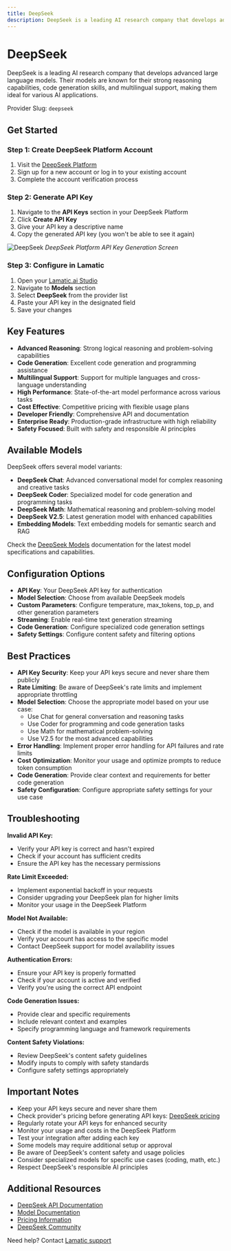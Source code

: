 ```yaml
---
title: DeepSeek
description: DeepSeek is a leading AI research company that develops advanced large language models, offering powerful text generation and reasoning capabilities for various applications.
---
```


[DeepSeek Platform]: https://platform.deepseek.com
[DeepSeek docs]: https://platform.deepseek.com/docs
[DeepSeek pricing]: https://platform.deepseek.com/pricing
[DeepSeek models]: https://platform.deepseek.com/models

[Lamatic.ai Studio]: https://studio.lamatic.ai
[Lamatic support]: https://lamatic.ai/docs/slack

# DeepSeek

DeepSeek is a leading AI research company that develops advanced large language models. Their models are known for their strong reasoning capabilities, code generation skills, and multilingual support, making them ideal for various AI applications.

<Callout type="info">Provider Slug: `deepseek`</Callout>

## Get Started

### Step 1: Create DeepSeek Platform Account
1. Visit the [DeepSeek Platform]
2. Sign up for a new account or log in to your existing account
3. Complete the account verification process

### Step 2: Generate API Key
1. Navigate to the **API Keys** section in your DeepSeek Platform
2. Click **Create API Key**
3. Give your API key a descriptive name
4. Copy the generated API key (you won't be able to see it again)

![DeepSeek](./img/deepseek.png)
*DeepSeek Platform API Key Generation Screen*

### Step 3: Configure in Lamatic
1. Open your [Lamatic.ai Studio]
2. Navigate to **Models** section
3. Select **DeepSeek** from the provider list
4. Paste your API key in the designated field
5. Save your changes

## Key Features

- **Advanced Reasoning**: Strong logical reasoning and problem-solving capabilities
- **Code Generation**: Excellent code generation and programming assistance
- **Multilingual Support**: Support for multiple languages and cross-language understanding
- **High Performance**: State-of-the-art model performance across various tasks
- **Cost Effective**: Competitive pricing with flexible usage plans
- **Developer Friendly**: Comprehensive API and documentation
- **Enterprise Ready**: Production-grade infrastructure with high reliability
- **Safety Focused**: Built with safety and responsible AI principles

## Available Models

DeepSeek offers several model variants:

- **DeepSeek Chat**: Advanced conversational model for complex reasoning and creative tasks
- **DeepSeek Coder**: Specialized model for code generation and programming tasks
- **DeepSeek Math**: Mathematical reasoning and problem-solving model
- **DeepSeek V2.5**: Latest generation model with enhanced capabilities
- **Embedding Models**: Text embedding models for semantic search and RAG

Check the [DeepSeek Models][DeepSeek models] documentation for the latest model specifications and capabilities.

## Configuration Options

- **API Key**: Your DeepSeek API key for authentication
- **Model Selection**: Choose from available DeepSeek models
- **Custom Parameters**: Configure temperature, max_tokens, top_p, and other generation parameters
- **Streaming**: Enable real-time text generation streaming
- **Code Generation**: Configure specialized code generation settings
- **Safety Settings**: Configure content safety and filtering options

## Best Practices

- **API Key Security**: Keep your API keys secure and never share them publicly
- **Rate Limiting**: Be aware of DeepSeek's rate limits and implement appropriate throttling
- **Model Selection**: Choose the appropriate model based on your use case:
  - Use Chat for general conversation and reasoning tasks
  - Use Coder for programming and code generation tasks
  - Use Math for mathematical problem-solving
  - Use V2.5 for the most advanced capabilities
- **Error Handling**: Implement proper error handling for API failures and rate limits
- **Cost Optimization**: Monitor your usage and optimize prompts to reduce token consumption
- **Code Generation**: Provide clear context and requirements for better code generation
- **Safety Configuration**: Configure appropriate safety settings for your use case

## Troubleshooting

**Invalid API Key:**
- Verify your API key is correct and hasn't expired
- Check if your account has sufficient credits
- Ensure the API key has the necessary permissions

**Rate Limit Exceeded:**
- Implement exponential backoff in your requests
- Consider upgrading your DeepSeek plan for higher limits
- Monitor your usage in the DeepSeek Platform

**Model Not Available:**
- Check if the model is available in your region
- Verify your account has access to the specific model
- Contact DeepSeek support for model availability issues

**Authentication Errors:**
- Ensure your API key is properly formatted
- Check if your account is active and verified
- Verify you're using the correct API endpoint

**Code Generation Issues:**
- Provide clear and specific requirements
- Include relevant context and examples
- Specify programming language and framework requirements

**Content Safety Violations:**
- Review DeepSeek's content safety guidelines
- Modify inputs to comply with safety standards
- Configure safety settings appropriately

## Important Notes

- Keep your API keys secure and never share them
- Check provider's pricing before generating API keys: [DeepSeek pricing][DeepSeek pricing]
- Regularly rotate your API keys for enhanced security
- Monitor your usage and costs in the DeepSeek Platform
- Test your integration after adding each key
- Some models may require additional setup or approval
- Be aware of DeepSeek's content safety and usage policies
- Consider specialized models for specific use cases (coding, math, etc.)
- Respect DeepSeek's responsible AI principles

## Additional Resources

- [DeepSeek API Documentation][DeepSeek docs]
- [Model Documentation][DeepSeek models]
- [Pricing Information][DeepSeek pricing]
- [DeepSeek Community](https://platform.deepseek.com/community)

Need help? Contact [Lamatic support]

